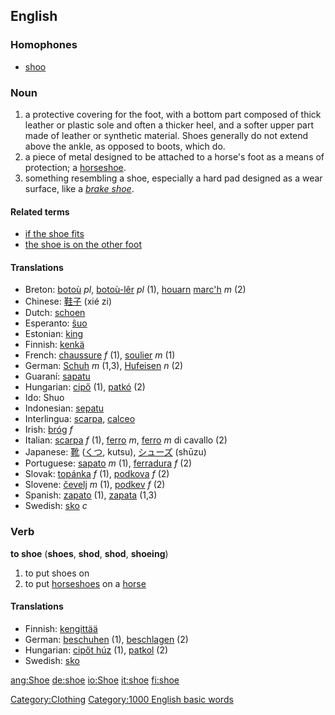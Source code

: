 ==English==
===Homophones===
*[[shoo]]
===Noun===
#a protective covering for the foot, with a bottom part composed of thick leather or plastic sole and often a thicker heel, and a softer upper part made of leather or synthetic material. Shoes generally do not extend above the ankle, as opposed to boots, which do.
#a piece of metal designed to be attached to a horse's foot as a means of protection; a [[horseshoe]].
#something resembling a shoe, especially a hard pad designed as a wear surface, like a ''[[brake shoe]]''.

====Related terms====
*[[if the shoe fits]]
*[[the shoe is on the other foot]]

==== Translations ====
*Breton: [[botoù]] ''pl'', [[botoù-lêr]] ''pl'' (1), [[houarn]] [[marc'h]] ''m'' (2)
*Chinese: [[鞋子]] (xié zi)
*Dutch: [[schoen]]
*Esperanto: [[ŝuo]]
*Estonian: [[king#Estonian|king]]
*Finnish: [[kenkä]]
*French: [[chaussure]] ''f'' (1), [[soulier]] ''m'' (1)
*German: [[Schuh]] ''m'' (1,3), [[Hufeisen]] ''n'' (2)
*Guaraní: [[sapatu]]
*Hungarian: [[cipő]] (1), [[patkó]] (2)
*Ido: Shuo
*Indonesian: [[sepatu]]
*Interlingua: [[scarpa]], [[calceo]]
*Irish: [[bróg]] ''f''
*Italian: [[scarpa]] ''f'' (1), [[ferro]] ''m'', [[ferro]] ''m'' di cavallo (2)
*Japanese: [[靴]] ([[くつ]], kutsu), [[シューズ]] (shūzu)
*Portuguese: [[sapato]] ''m'' (1), [[ferradura]] ''f'' (2)
*Slovak: [[topánka]] ''f'' (1), [[podkova]] ''f'' (2)
*Slovene: [[čevelj]] ''m'' (1), [[podkev]] ''f'' (2)
*Spanish: [[zapato]] (1), [[zapata]] (1,3)
*Swedish: [[sko]] ''c''

===Verb===
'''to shoe''' ('''shoes''', '''shod''', '''shod''', '''shoeing''')

#to put shoes on
#to put [[horseshoe]]s on a [[horse]]

====Translations====

*Finnish: [[kengittää]]
*German: [[beschuhen]] (1), [[beschlagen]] (2)
*Hungarian: [[cipőt húz]] (1), [[patkol]] (2)
*Swedish: [[sko]]
[[Category:Clothing]]

[[Category:1000 English basic words]]

[[ang:Shoe]]
[[de:shoe]]
[[io:Shoe]]
[[it:shoe]]
[[fi:shoe]]